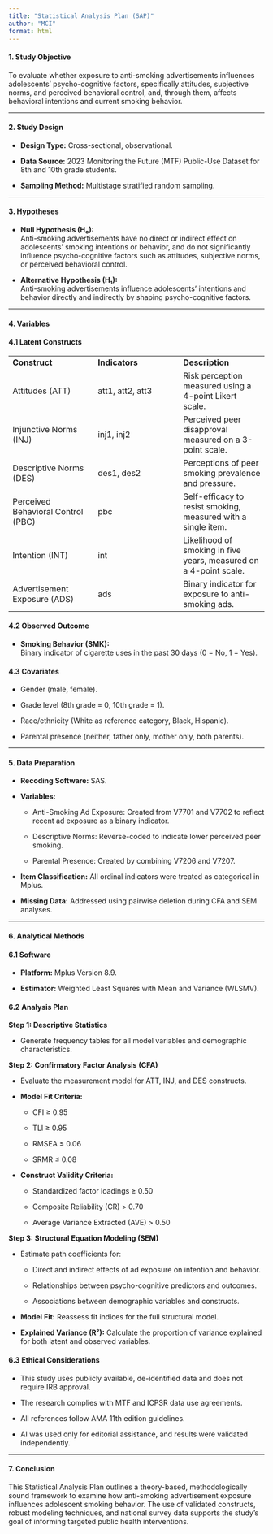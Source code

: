 ```yaml
---
title: "Statistical Analysis Plan (SAP)"
author: "MCI"
format: html
---
```


#### **1. Study Objective**

To evaluate whether exposure to anti-smoking advertisements influences adolescents’ psycho-cognitive factors, specifically attitudes, subjective norms, and perceived behavioral control, and, through them, affects behavioral intentions and current smoking behavior.

------------------------------------------------------------------------

#### **2. Study Design**

-   **Design Type:** Cross-sectional, observational.

-   **Data Source:** 2023 Monitoring the Future (MTF) Public-Use Dataset for 8th and 10th grade students.

-   **Sampling Method:** Multistage stratified random sampling.

------------------------------------------------------------------------

#### **3. Hypotheses**

-   **Null Hypothesis (H₀):**\
    Anti-smoking advertisements have no direct or indirect effect on adolescents’ smoking intentions or behavior, and do not significantly influence psycho-cognitive factors such as attitudes, subjective norms, or perceived behavioral control.

-   **Alternative Hypothesis (H₁):**\
    Anti-smoking advertisements influence adolescents’ intentions and behavior directly and indirectly by shaping psycho-cognitive factors.

------------------------------------------------------------------------

#### **4. Variables**

#### 4.1 Latent Constructs

|  |  |  |
|----|----|----|
| **Construct** | **Indicators** | **Description** |
| Attitudes (ATT) | att1, att2, att3 | Risk perception measured using a 4-point Likert scale. |
| Injunctive Norms (INJ) | inj1, inj2 | Perceived peer disapproval measured on a 3-point scale. |
| Descriptive Norms (DES) | des1, des2 | Perceptions of peer smoking prevalence and pressure. |
| Perceived Behavioral Control (PBC) | pbc | Self-efficacy to resist smoking, measured with a single item. |
| Intention (INT) | int | Likelihood of smoking in five years, measured on a 4-point scale. |
| Advertisement Exposure (ADS) | ads | Binary indicator for exposure to anti-smoking ads. |

#### 4.2 Observed Outcome

-   **Smoking Behavior (SMK):**\
    Binary indicator of cigarette uses in the past 30 days (0 = No, 1 = Yes).

#### 4.3 Covariates

-   Gender (male, female).

-   Grade level (8th grade = 0, 10th grade = 1).

-   Race/ethnicity (White as reference category, Black, Hispanic).

-   Parental presence (neither, father only, mother only, both parents).

------------------------------------------------------------------------

#### **5. Data Preparation**

-   **Recoding Software:** SAS.

-   **Variables:**

    -   Anti-Smoking Ad Exposure: Created from V7701 and V7702 to reflect recent ad exposure as a binary indicator.

    -   Descriptive Norms: Reverse-coded to indicate lower perceived peer smoking.

    -   Parental Presence: Created by combining V7206 and V7207.

-   **Item Classification:** All ordinal indicators were treated as categorical in Mplus.

-   **Missing Data:** Addressed using pairwise deletion during CFA and SEM analyses.

------------------------------------------------------------------------

#### **6. Analytical Methods**

#### 6.1 Software

-   **Platform:** Mplus Version 8.9.

-   **Estimator:** Weighted Least Squares with Mean and Variance (WLSMV).

#### **6.2 Analysis Plan**

**Step 1: Descriptive Statistics**

-   Generate frequency tables for all model variables and demographic characteristics.

**Step 2: Confirmatory Factor Analysis (CFA)**

-   Evaluate the measurement model for ATT, INJ, and DES constructs.

-   **Model Fit Criteria:**

    -   CFI ≥ 0.95

    -   TLI ≥ 0.95

    -   RMSEA ≤ 0.06

    -   SRMR ≤ 0.08

-   **Construct Validity Criteria:**

    -   Standardized factor loadings ≥ 0.50

    -   Composite Reliability (CR) \> 0.70

    -   Average Variance Extracted (AVE) \> 0.50

**Step 3: Structural Equation Modeling (SEM)**

-   Estimate path coefficients for:

    -   Direct and indirect effects of ad exposure on intention and behavior.

    -   Relationships between psycho-cognitive predictors and outcomes.

    -   Associations between demographic variables and constructs.

-   **Model Fit:** Reassess fit indices for the full structural model.

-   **Explained Variance (R²):** Calculate the proportion of variance explained for both latent and observed variables.

#### 6.3 Ethical Considerations

-   This study uses publicly available, de-identified data and does not require IRB approval.

-   The research complies with MTF and ICPSR data use agreements.

-   All references follow AMA 11th edition guidelines.

-   AI was used only for editorial assistance, and results were validated independently.

------------------------------------------------------------------------

#### **7. Conclusion**

This Statistical Analysis Plan outlines a theory-based, methodologically sound framework to examine how anti-smoking advertisement exposure influences adolescent smoking behavior. The use of validated constructs, robust modeling techniques, and national survey data supports the study’s goal of informing targeted public health interventions.
